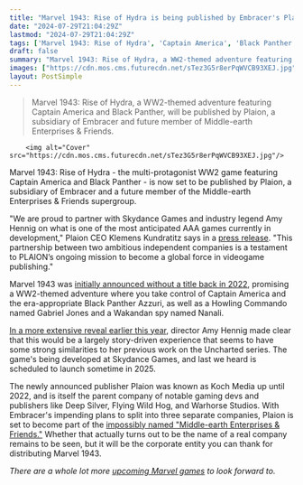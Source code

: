 ```yaml
---
title: "Marvel 1943: Rise of Hydra is being published by Embracer's Plaion, future member of the Middle-earth Enterprises & Friends supergroup"
date: "2024-07-29T21:04:29Z"
lastmod: "2024-07-29T21:04:29Z"
tags: ['Marvel 1943: Rise of Hydra', 'Captain America', 'Black Panther', 'WW2', 'Skydance Games', 'Plaion', 'Embracer', 'Middle-earth Enterprises & Friends', 'Uncharted']
draft: false
summary: "Marvel 1943: Rise of Hydra, a WW2-themed adventure featuring Captain America and Black Panther, will be published by Plaion, a subsidiary of Embracer and future member of Middle-earth Enterprises & Friends."
images: ["https://cdn.mos.cms.futurecdn.net/sTez3G5r8erPqWVCB93XEJ.jpg"]
layout: PostSimple
---
```

> Marvel 1943: Rise of Hydra, a WW2-themed adventure featuring Captain America and Black Panther, will be published by Plaion, a subsidiary of Embracer and future member of Middle-earth Enterprises & Friends.


        <img alt="Cover" src="https://cdn.mos.cms.futurecdn.net/sTez3G5r8erPqWVCB93XEJ.jpg"/>
        
Marvel 1943: Rise of Hydra - the multi-protagonist WW2 game featuring Captain America and Black Panther - is now set to be published by Plaion, a subsidiary of Embracer and a future member of the Middle-earth Enterprises & Friends supergroup.

"We are proud to partner with Skydance Games and industry legend Amy Hennig on what is one of the most anticipated AAA games currently in development," Plaion CEO Klemens Kundratitz says in a [press release](https://plaion.com/about-us/news/Skydance). "This partnership between two ambitious independent companies is a testament to PLAION’s ongoing mission to become a global force in videogame publishing."

Marvel 1943 was [initially announced without a title back in 2022](https://www.gamesradar.com/captain-american-and-black-panther-join-forces-in-a-ww2-game/), promising a WW2-themed adventure where you take control of Captain America and the era-appropriate Black Panther Azzuri, as well as a Howling Commando named Gabriel Jones and a Wakandan spy named Nanali.

[In a more extensive reveal earlier this year](https://www.gamesradar.com/the-captain-america-and-black-panther-ww2-game-is-officially-marvel-1943-rise-of-hydra-and-its-out-next-year/), director Amy Hennig made clear that this would be a largely story-driven experience that seems to have some strong similarities to her previous work on the Uncharted series. The game's being developed at Skydance Games, and last we heard is scheduled to launch sometime in 2025.

The newly announced publisher Plaion was known as Koch Media up until 2022, and is itself the parent company of notable gaming devs and publishers like Deep Silver, Flying Wild Hog, and Warhorse Studios. With Embracer's impending plans to split into three separate companies, Plaion is set to become part of the [impossibly named "Middle-earth Enterprises & Friends."](https://www.gamesradar.com/games/future-lord-of-the-rings-games-are-set-to-get-their-own-dedicated-publisher-following-parent-company-embracers-mass-studio-closure-amid-dollar2-billion-investment-collapse/) Whether that actually turns out to be the name of a real company remains to be seen, but it will be the corporate entity you can thank for distributing Marvel 1943.

*There are a whole lot more *[<em>upcoming Marvel games</em>](https://www.gamesradar.com/upcoming-marvel-games/)* to look forward to.* 
        